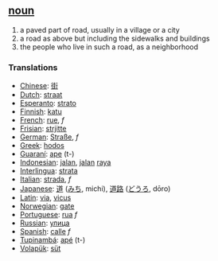 == [[noun]] ==
# a paved part of road, usually in a village or a city
# a road as above but including the sidewalks and buildings
# the people who live in such a road, as a neighborhood

=== Translations ===
*[[Chinese]]: [[街]]
*[[Dutch]]: [[straat]]
*[[Esperanto]]: [[strato]]
*[[Finnish]]: [[katu]]
*[[French]]: [[rue]], ''f''
*[[Frisian]]: [[strjitte]]
*[[German]]: [[Straße]], ''f''
*[[Greek]]: [[hodos]]
*[[Guaraní]]: [[ape]] (t-)
*[[Indonesian]]: [[jalan]], [[jalan]] [[raya]]
*[[Interlingua]]: [[strata]]
*[[Italian]]: [[strada]], ''f''
*[[Japanese]]: [[道]] ([[みち]], michi), [[道路]] ([[どうろ]], dōro)
*[[Latin]]: [[via]], [[vicus]]
*[[Norwegian]]: [[gate]]
*[[Portuguese]]: [[rua]] ''f''
*[[Russian]]: [[улица]]
*[[Spanish]]: [[calle]] ''f''
*[[Tupinambá]]: [[apé]] (t-)
*[[Volapük]]: [[süt]]